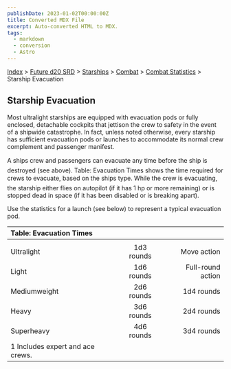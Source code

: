 ```yaml
---
publishDate: 2023-01-02T00:00:00Z
title: Converted MDX File
excerpt: Auto-converted HTML to MDX.
tags:
  - markdown
  - conversion
  - Astro
---
```


[Index](-index) > [Future d20 SRD](future-d20-srd-index) > [Starships](future-d20-srd-starships-index) > [Combat](future-d20-srd-starships-combat-index) > [Combat Statistics](future-d20-srd-starships-combat-combat-statistics-index) > Starship Evacuation

## Starship Evacuation

Most ultralight starships are equipped with evacuation pods or fully enclosed, detachable cockpits that jettison the crew to safety in the event of a shipwide catastrophe. In fact, unless noted otherwise, every starship has sufficient evacuation pods or launches to accommodate its normal crew complement and passenger manifest.

A ships crew and passengers can evacuate any time before the ship is destroyed (see above). Table: Evacuation Times shows the time required for crews to evacuate, based on the ships type. While the crew is evacuating, the starship either flies on autopilot (if it has 1 hp or more remaining) or is stopped dead in space (if it has been disabled or is breaking apart).

Use the statistics for a launch (see below) to represent a typical evacuation pod.

| Table: Evacuation Times          |            |                   |
| :------------------------------- | :--------: | ----------------: |
|                                  |            |                   |
| Ultralight                       | 1d3 rounds |       Move action |
| Light                            | 1d6 rounds | Full-round action |
| Mediumweight                     | 2d6 rounds |        1d4 rounds |
| Heavy                            | 3d6 rounds |        2d4 rounds |
| Superheavy                       | 4d6 rounds |        3d4 rounds |
| 1 Includes expert and ace crews. |            |                   |
